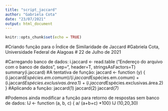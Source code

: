 ```yaml
---
title: "script_jaccard"
author: "Gabriela Cota"
date: "23/07/2021"
output: html_document
---
```


```r
knitr::opts_chunk$set(echo = TRUE)
```

#Criando função para o Índice de Similaridade de Jaccard
#Gabriela Cota, Universidade Federal de Alagoas
# 22 de Julho de 2021


#Carregando banco de dados:
i.jaccard <- read.table ("Endereço do arquivo com o banco de dados", sep="\t", header=T, stringsAsFactors=T)
summary(i.jaccard)
#A tentativa de função:
jaccard <- function (y) {
  (i.jaccard$Espécies.em.comum)/(i.jaccard$Espécies.em.comum) + (i.jaccard$Espécies.exclusivas.área.1) + (i.jaccard$Espécies.exclusivas.área.2)
}
#Aplicando a função:
jaccard(1)
jaccard(2)
jaccard(7)

#Podemos ainda modificar a função para retorno de respostas sem banco de dados:
IJ <- function (a, b, c) { a/ (a+b+c) *100}
IJ (10,20,30)
